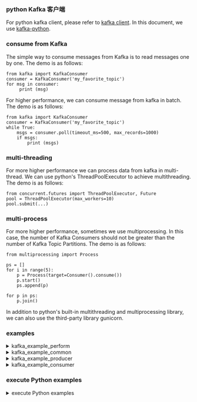 ### python Kafka 客户端

For python kafka client, please refer to [kafka client](https://cwiki.apache.org/confluence/display/KAFKA/Clients#Clients-Python). In this document, we use [kafka-python](http://github.com/dpkp/kafka-python).

### consume from Kafka

The simple way to consume messages from Kafka is to read messages one by one. The demo is as follows:

```
from kafka import KafkaConsumer
consumer = KafkaConsumer('my_favorite_topic')
for msg in consumer:
     print (msg)
```

For higher performance, we can consume message from kafka in batch. The demo is as follows:

```
from kafka import KafkaConsumer
consumer = KafkaConsumer('my_favorite_topic')
while True:
    msgs = consumer.poll(timeout_ms=500, max_records=1000)
    if msgs:
        print (msgs)
```

### multi-threading

For more higher performance we can process data from kafka in multi-thread. We can use python's ThreadPoolExecutor to achieve multithreading. The demo is as follows:

```
from concurrent.futures import ThreadPoolExecutor, Future
pool = ThreadPoolExecutor(max_workers=10)
pool.submit(...)
```

### multi-process

For more higher performance, sometimes we use multiprocessing. In this case, the number of Kafka Consumers should not be greater than the number of Kafka Topic Partitions. The demo is as follows:

```
from multiprocessing import Process

ps = []
for i in range(5):
    p = Process(target=Consumer().consume())
    p.start()
    ps.append(p)

for p in ps:
    p.join()
```

In addition to python's built-in multithreading and multiprocessing library, we can also use the third-party library gunicorn.

### examples

<details>
<summary>kafka_example_perform</summary>

`kafka_example_perform` is the entry point of the examples.

```py
{{#include docs/examples/python/kafka_example_perform.py}}
```
</details>

<details>
<summary>kafka_example_common</summary>

`kafka_example_common` is the common code of the examples.

```py
{{#include docs/examples/python/kafka_example_common.py}}
```
</details>

<details>
<summary>kafka_example_producer</summary>

`kafka_example_producer` is `producer`, which is responsible for generating test data and sending it to kafka.

```py
{{#include docs/examples/python/kafka_example_producer.py}}
```
</details>

<details>
<summary>kafka_example_consumer</summary>

`kafka_example_consumer` is `consumer`，which is responsible for consuming data from kafka and writing it to TDengine.

```py
{{#include docs/examples/python/kafka_example_consumer.py}}
```
</details>

### execute Python examples

<details>
    <summary>execute Python examples</summary>

    1. install and start up `kafka`
    2. install python3 and pip
    3. install `taospy` by pip
    4. install `kafka-python` by pip
    5. execute this example

    The entry point of this example is `kafka_example_perform.py`. For more information about usage, please use `--help` command.

    ```
    python3 kafka_example_perform.py --help
    ```

    For example, the following command is creating 100 sub-table and inserting 20000 data for each table and the kafka max poll is 100 and 1 thread and 1 process per thread.

    ```
    python3 kafka_example_perform.py -table-count=100 -table-items=20000 -max-poll=100 -threads=1 -processes=1
    ```

</details>
